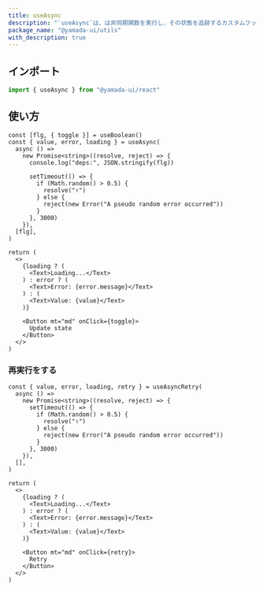 ```yaml
---
title: useAsync
description: "`useAsync`は、は非同期関数を実行し、その状態を追跡するカスタムフックです。"
package_name: "@yamada-ui/utils"
with_description: true
---
```


## インポート

```ts
import { useAsync } from "@yamada-ui/react"
```

## 使い方

```tsx functional=true
const [flg, { toggle }] = useBoolean()
const { value, error, loading } = useAsync(
  async () =>
    new Promise<string>((resolve, reject) => {
      console.log("deps:", JSON.stringify(flg))

      setTimeout(() => {
        if (Math.random() > 0.5) {
          resolve("✌️")
        } else {
          reject(new Error("A pseudo random error occurred"))
        }
      }, 3000)
    }),
  [flg],
)

return (
  <>
    {loading ? (
      <Text>Loading...</Text>
    ) : error ? (
      <Text>Error: {error.message}</Text>
    ) : (
      <Text>Value: {value}</Text>
    )}

    <Button mt="md" onClick={toggle}>
      Update state
    </Button>
  </>
)
```

### 再実行をする

```tsx functional=true
const { value, error, loading, retry } = useAsyncRetry(
  async () =>
    new Promise<string>((resolve, reject) => {
      setTimeout(() => {
        if (Math.random() > 0.5) {
          resolve("✌️")
        } else {
          reject(new Error("A pseudo random error occurred"))
        }
      }, 3000)
    }),
  [],
)

return (
  <>
    {loading ? (
      <Text>Loading...</Text>
    ) : error ? (
      <Text>Error: {error.message}</Text>
    ) : (
      <Text>Value: {value}</Text>
    )}

    <Button mt="md" onClick={retry}>
      Retry
    </Button>
  </>
)
```
